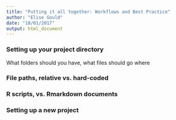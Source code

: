 ```yaml
---
title: "Putting it all together: Workflows and Best Practice"
author: "Elise Gould"
date: "18/01/2017"
output: html_document
---
```


### Setting up your project directory

What folders should you have, what files should go where

### File paths, relative vs. hard-coded

### R scripts, vs. Rmarkdown documents

### Setting up a new project
